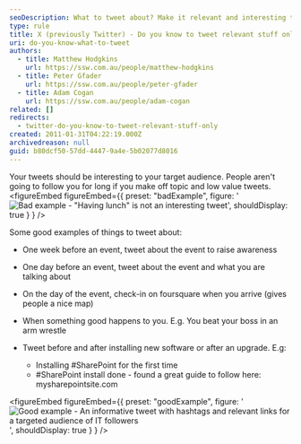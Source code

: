 ```yaml
---
seoDescription: What to tweet about? Make it relevant and interesting to your target audience! Don't waste followers' time with off-topic or low-value tweets. Focus on sharing valuable insights, updates, or engaging stories that resonate with them.
type: rule
title: X (previously Twitter) - Do you know to tweet relevant stuff only?
uri: do-you-know-what-to-tweet
authors:
  - title: Matthew Hodgkins
    url: https://ssw.com.au/people/matthew-hodgkins
  - title: Peter Gfader
    url: https://ssw.com.au/people/peter-gfader
  - title: Adam Cogan
    url: https://ssw.com.au/people/adam-cogan
related: []
redirects:
  - twitter-do-you-know-to-tweet-relevant-stuff-only
created: 2011-01-31T04:22:19.000Z
archivedreason: null
guid: b80dcf50-57dd-4447-9a4e-5b02077d8016
---
```


Your tweets should be interesting to your target audience. People aren't going to follow you for long if you make off topic and low value tweets.
<figureEmbed figureEmbed={{
  preset: "badExample",
  figure: '![Bad example - "Having lunch" is not an interesting tweet](bad-twitter.png)',
  shouldDisplay: true
} } />


Some good examples of things to tweet about:

* One week before an event, tweet about the event to raise awareness
* One day before an event, tweet about the event and what you are talking about
* On the day of the event, check-in on foursquare when you arrive (gives people a nice map)
* When something good happens to you. E.g. You beat your boss in an arm wrestle
* Tweet before and after installing new software or after an upgrade. E.g:

  * Installing #SharePoint for the first time
  * \#SharePoint install done - found a great guide to follow here: mysharepointsite.com

<figureEmbed figureEmbed={{
  preset: "goodExample",
  figure: '![Good example - An informative tweet with hashtags and relevant links for a targeted audience of IT followers](good-twitter.png)',
  shouldDisplay: true
} } />
